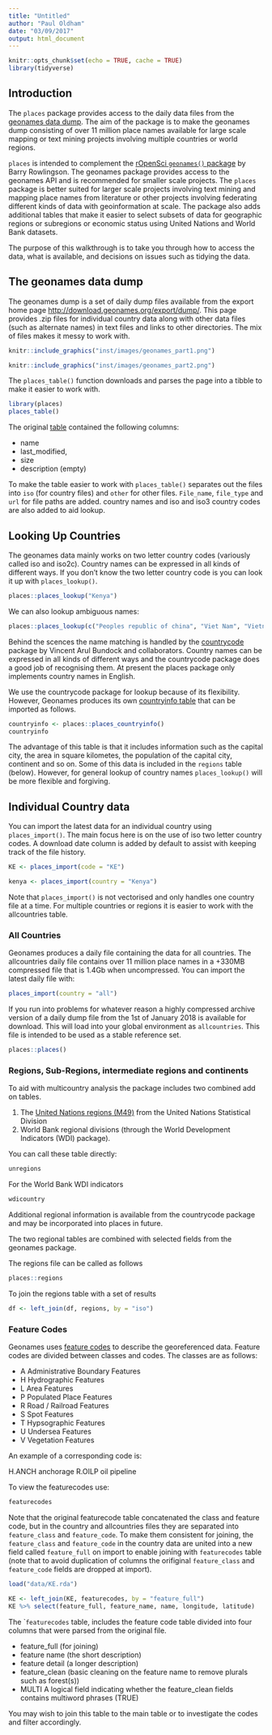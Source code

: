 ```yaml
---
title: "Untitled"
author: "Paul Oldham"
date: "03/09/2017"
output: html_document
---
```


```r
knitr::opts_chunk$set(echo = TRUE, cache = TRUE)
library(tidyverse)
```


## Introduction

The `places` package provides access to the daily data files from the [geonames data dump](http://download.geonames.org/export/dump/). The aim of the package is to make the geonames dump consisting of over 11 million place names available for large scale mapping or text mining projects involving multiple countries or world regions. 

`places` is intended to complement the [rOpenSci `geonames()` package](https://github.com/ropensci/geonames) by Barry Rowlingson. The geonames package provides access to the geonames API and is recommended for smaller scale projects. The `places` package is better suited for larger scale projects involving text mining and mapping place names from literature or other projects involving federating different kinds of data with geoinformation at scale. The package also adds additional tables that make it easier to select subsets of data for geographic regions or subregions or economic status using United Nations and World Bank datasets.

The purpose of this walkthrough is to take you through how to access the data, what is available, and decisions on issues such as tidying the data. 

## The geonames data dump

The geonames dump is a set of daily dump files available from the export home page [http://download.geonames.org/export/dump/](http://download.geonames.org/export/dump/). This page provides .zip files for individual country data along with other data files (such as alternate names) in text files and links to other directories. The mix of files makes it messy to work with.  

```r
knitr::include_graphics("inst/images/geonames_part1.png")
```

```r
knitr::include_graphics("inst/images/geonames_part2.png")
```

The `places_table()` function downloads and parses the page into a tibble to make it easier to work with. 

```r
library(places)
places_table()
```

The original [table](http://download.geonames.org/export/dump/) contained the following columns:

- name
- last_modified, 
- size
- description (empty)

To make the table easier to work with `places_table()` separates out the files into `iso` (for country files) and `other` for other files. `File_name`, `file_type` and `url` for file paths are added. country names and iso and iso3 country codes are also added to aid lookup.

## Looking Up Countries

The geonames data mainly works on two letter country codes (variously called iso and iso2c). Country names can be expressed in all kinds of different ways. If you don't know the two letter country code is you can look it up with `places_lookup()`. 

```r
places::places_lookup("Kenya")
```

We can also lookup ambiguous names:

```r
places::places_lookup(c("Peoples republic of china", "Viet Nam", "Vietnam", "Lao", "Laos"))
```

Behind the scences the name matching is handled by the [countrycode](https://github.com/vincentarelbundock/countrycode) package by Vincent Arul Bundock and collaborators. Country names can be expressed in all kinds of different ways and the countrycode package does a good job of recognising them. At present the places package only implements country names in English.

We use the countrycode package for lookup because of its flexibility. However, Geonames produces its own [countryinfo table](http://download.geonames.org/export/dump/countryInfo.txt) that can be imported as follows.

```r
countryinfo <- places::places_countryinfo()
countryinfo
```

The advantage of this table is that it includes information such as the capital city, the area in square kilometes, the population of the capital city, continent and so on. Some of this data is included in the `regions` table (below). However, for general lookup of country names `places_lookup()` will be more flexible and forgiving. 

## Individual Country data

You can import the latest data for an individual country using `places_import()`. The main focus here is on the use of iso two letter country codes. A download date column is added by default to assist with keeping track of the file history. 

```r
KE <- places_import(code = "KE")
```

```r
kenya <- places_import(country = "Kenya")
```



Note that `places_import()` is not vectorised and only handles one country file at a time. For multiple countries or regions it is easier to work with the allcountries table. 

### All Countries

Geonames produces a daily file containing the data for all countries. The allcountries daily file contains over 11 million place names in a +330MB compressed file that is 1.4Gb when uncompressed. You can import the latest daily file with: 

```r
places_import(country = "all")
```

If you run into problems for whatever reason a highly compressed archive version of a daily dump file from the 1st of January 2018 is available for download. This will load into your global environment as `allcountries`. This file is intended to be used as a stable reference set.

```r
places::places()
```

### Regions, Sub-Regions, intermediate regions and continents

To aid with multicountry analysis the package includes two combined add on tables. 

1. The [United Nations regions (M49)](https://unstats.un.org/unsd/methodology/m49/overview/) from the United Nations Statistical Division
2. World Bank regional divisions (through the World Development Indicators (WDI) package). 

You can call these table directly:

```r
unregions
```

For the World Bank WDI indicators

```r
wdicountry
```

Additional regional information is available from the countrycode package and may be incorporated into places in future.

The two regional tables are combined with selected fields from the geonames package.

The regions file can be called as follows

```r
places::regions
```


To join the regions table with a set of results

```r
df <- left_join(df, regions, by = "iso")
```

### Feature Codes

Geonames uses [feature codes](http://www.geonames.org/export/codes.html) to describe the georeferenced data. Feature codes are divided between classes and codes. The classes are as follows:

- A Administrative Boundary Features
- H Hydrographic Features
- L Area Features
- P Populated Place Features
- R Road / Railroad Features
- S Spot Features
- T Hypsographic Features
- U Undersea Features
- V Vegetation Features

An example of a corresponding code is:

H.ANCH anchorage
R.OILP oil pipeline

To view the featurecodes use:

```r
featurecodes
```

Note that the original featurecode table concatenated the class and feature code, but in the country and allcountries files they are separated into `feature_class` and `feature_code`. To make them consistent for joining, the `feature_class` and `feature_code` in the country data are united into a new field called `feature_full` on import to enable joining with `featurecodes` table (note that to avoid duplication of columns the orifiginal `feature_class` and `feature_code` fields are dropped at import).

```r
load("data/KE.rda")
```


```r
KE <- left_join(KE, featurecodes, by = "feature_full")
KE %>% select(feature_full, feature_name, name, longitude, latitude)
```

The ``featurecodes` table, includes the feature code table divided into four columns that were parsed from the original file. 

- feature_full (for joining)
- feature name (the short description)
- feature detail (a longer description)
- feature_clean (basic cleaning on the feature name to remove plurals such as forest(s))
- MULTI A logical field indicating whether the feature_clean fields contains multiword phrases (TRUE)

You may wish to join this table to the main table or to investigate the codes and filter accordingly. 


